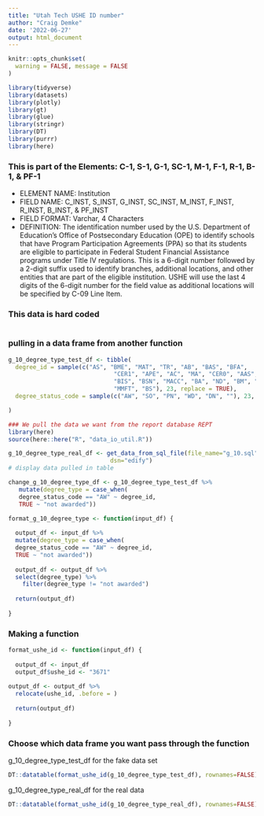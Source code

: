 ```yaml
---
title: "Utah Tech USHE ID number"
author: "Craig Demke"
date: '2022-06-27'
output: html_document
---
```



```r
knitr::opts_chunk$set(
  warning = FALSE, message = FALSE
)
```

```r
library(tidyverse)
library(datasets)
library(plotly)
library(gt)
library(glue)
library(stringr)
library(DT)
library(purrr)
library(here)
```
### This is part of the  Elements: C-1, S-1, G-1, SC-1, M-1, F-1, R-1, B-1, & PF-1
* ELEMENT NAME: Institution 
* FIELD NAME: C_INST, S_INST, G_INST, SC_INST, M_INST, F_INST, R_INST, B_INST, & PF_INST
* FIELD FORMAT: Varchar, 4 Characters 
* DEFINITION: The identification number used by the U.S. Department of Education’s Office of  Postsecondary Education (OPE) to identify schools that have Program Participation Agreements (PPA)  so that its students are eligible to participate in Federal Student Financial Assistance programs under  Title IV regulations. This is a 6-digit number followed by a 2-digit suffix used to identify branches,  additional locations, and other entities that are part of the eligible institution. USHE will use the last 4  digits of the 6-digit number for the field value as additional locations will be specified by C-09 Line  Item. 
 


### This data is hard coded
```{}

```


### pulling in a data frame from another function 

```r
g_10_degree_type_test_df <- tibble(
  degree_id = sample(c("AS", "BME", "MAT", "TR", "AB", "BAS", "BFA",
                              "CER1", "APE", "AC", "MA", "CER0", "AAS",
                              "BIS", "BSN", "MACC", "BA", "ND", "BM", "AA",
                              "MMFT", "BS"), 23, replace = TRUE),
  degree_status_code = sample(c("AW", "SO", "PN", "WD", "DN", ""), 23, replace = TRUE)

)

```


```r
### We pull the data we want from the report database REPT 
library(here)
source(here::here("R", "data_io_util.R"))

g_10_degree_type_real_df <- get_data_from_sql_file(file_name="g_10.sql",
                             dsn="edify")
# display data pulled in table

```


```r

change_g_10_degree_type_df <- g_10_degree_type_test_df %>%
   mutate(degree_type = case_when(
   degree_status_code == "AW" ~ degree_id,
   TRUE ~ "not awarded"))

```



```r

format_g_10_degree_type <- function(input_df) {
  
  output_df <- input_df %>%  
  mutate(degree_type = case_when(
  degree_status_code == "AW" ~ degree_id,
  TRUE ~ "not awarded"))
  
  output_df <- output_df %>% 
  select(degree_type) %>% 
    filter(degree_type != "not awarded")
  
  return(output_df)
  
}
```


### Making a function

```r
format_ushe_id <- function(input_df) {
  
  output_df <- input_df
  output_df$ushe_id <- "3671"
  
output_df <- output_df %>% 
  relocate(ushe_id, .before = )
  
  return(output_df)
  
}
```

### Choose which data frame you want pass through the function 

g_10_degree_type_test_df for the fake data set
```r
DT::datatable(format_ushe_id(g_10_degree_type_test_df), rownames=FALSE)
```

g_10_degree_type_real_df for the real data
```r
DT::datatable(format_ushe_id(g_10_degree_type_real_df), rownames=FALSE)
```
